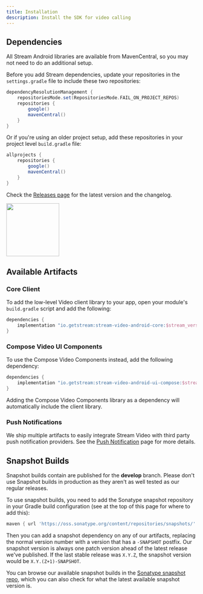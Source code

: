 ```yaml
---
title: Installation
description: Install the SDK for video calling
---
```


## Dependencies

All Stream Android libraries are available from MavenCentral, so you may not need to do an additional setup.

Before you add Stream dependencies, update your repositories in the `settings.gradle` file to include these two repositories:

```gradle
dependencyResolutionManagement {
    repositoriesMode.set(RepositoriesMode.FAIL_ON_PROJECT_REPOS)
    repositories {
        google()
        mavenCentral()
    }
}
```

Or if you're using an older project setup, add these repositories in your project level `build.gradle` file:

```groovy
allprojects {
    repositories {
        google()
        mavenCentral()
    }
}
```

Check the [Releases page](https://github.com/GetStream/stream-video-android/releases) for the latest version and the changelog.

<img src="https://img.shields.io/maven-central/v/io.getstream/stream-video-android-core.svg?label=Maven%20Central" width="140"/>

## Available Artifacts

### Core Client
To add the low-level Video client library to your app, open your module's `build.gradle` script and add the following:

```groovy
dependencies {
    implementation "io.getstream:stream-video-android-core:$stream_version"
}
```

### Compose Video UI Components
To use the Compose Video Components instead, add the following dependency:

```groovy
dependencies {
    implementation "io.getstream:stream-video-android-ui-compose:$stream_version"
}
```

Adding the Compose Video Components library as a dependency will automatically include the client library.

### Push Notifications

We ship multiple artifacts to easily integrate Stream Video with third party push notification providers. See the [Push Notification](../06-advanced/02-push-notifications/01-overview.mdx) page for more details.

## Snapshot Builds

Snapshot builds contain are published for the **develop** branch.
Please don't use Snapshot builds in production as they aren't as well tested as our regular releases.

To use snapshot builds, you need to add the Sonatype snapshot repository in your Gradle build configuration (see at the top of this page for where to add this):

```groovy
maven { url 'https://oss.sonatype.org/content/repositories/snapshots/' }
```

Then you can add a snapshot dependency on any of our artifacts, replacing the normal version number with a version that has a `-SNAPSHOT` postfix. Our snapshot version is always one patch version ahead of the latest release we've published. If the last stable release was `X.Y.Z`, the snapshot version would be `X.Y.(Z+1)-SNAPSHOT`.

You can browse our available snapshot builds in the [Sonatype snapshot repo](https://oss.sonatype.org/content/repositories/snapshots/io/getstream/stream-video-android-core/), which you can also check for what the latest available snapshot version is.
